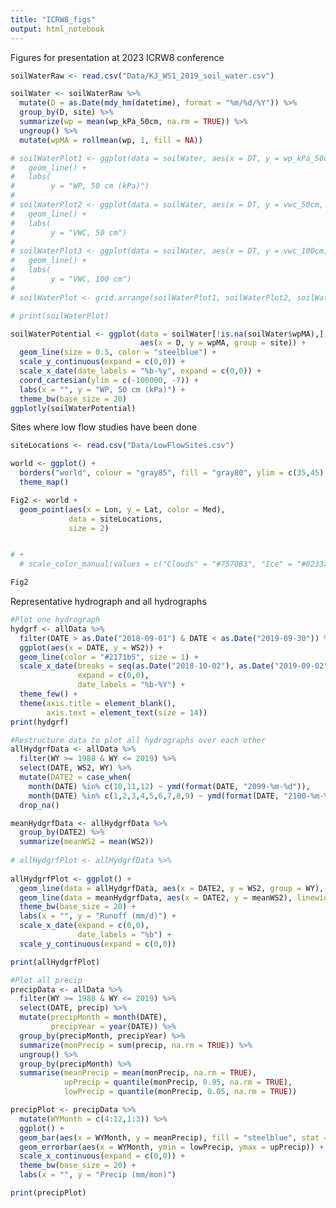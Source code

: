 ```yaml
---
title: "ICRW8_figs"
output: html_notebook
---
```


Figures for presentation at 2023 ICRW8 conference

```r
soilWaterRaw <- read.csv("Data/KJ_WS1_2019_soil_water.csv")

soilWater <- soilWaterRaw %>% 
  mutate(D = as.Date(mdy_hm(datetime), format = "%m/%d/%Y")) %>% 
  group_by(D, site) %>% 
  summarize(wp = mean(wp_kPa_50cm, na.rm = TRUE)) %>% 
  ungroup() %>% 
  mutate(wpMA = rollmean(wp, 1, fill = NA))

# soilWaterPlot1 <- ggplot(data = soilWater, aes(x = DT, y = wp_kPa_50cm, group = site)) +
#   geom_line() +
#   labs(
#        y = "WP, 50 cm (kPa)")
# 
# soilWaterPlot2 <- ggplot(data = soilWater, aes(x = DT, y = vwc_50cm, group = site)) +
#   geom_line() +
#   labs(
#        y = "VWC, 50 cm")
# 
# soilWaterPlot3 <- ggplot(data = soilWater, aes(x = DT, y = vwc_100cm, group = site)) +
#   geom_line() +
#   labs(
#        y = "VWC, 100 cm")
# 
# soilWaterPlot <- grid.arrange(soilWaterPlot1, soilWaterPlot2, soilWaterPlot3, nrow = 3)

# print(soilWaterPlot)

soilWaterPotential <- ggplot(data = soilWater[!is.na(soilWater$wpMA),],
                             aes(x = D, y = wpMA, group = site)) +
  geom_line(size = 0.5, color = "steelblue") +
  scale_y_continuous(expand = c(0,0)) +
  scale_x_date(date_labels = "%b-%y", expand = c(0,0)) +
  coord_cartesian(ylim = c(-100000, -7)) +
  labs(x = "", y = "WP, 50 cm (kPa)") +
  theme_bw(base_size = 20)
ggplotly(soilWaterPotential)
```

Sites where low flow studies have been done
```r
siteLocations <- read.csv("Data/LowFlowSites.csv")

world <- ggplot() +
  borders("world", colour = "gray85", fill = "gray80", ylim = c(35,45), xlim = c(-125, -69)) +
  theme_map() 

Fig2 <- world + 
  geom_point(aes(x = Lon, y = Lat, color = Med),
             data = siteLocations, 
             size = 2) 


# +
  # scale_color_manual(values = c("Clouds" = "#7570B3", "Ice" = "#0233a6", "Incl" = "#66A61E", "NoVeg" = "#E7298A"))

Fig2
```

Representative hydrograph and all hydrographs
```r

#Plot one hydrograph
hydgrf <- allData %>% 
  filter(DATE > as.Date("2018-09-01") & DATE < as.Date("2019-09-30")) %>% 
  ggplot(aes(x = DATE, y = WS2)) +
  geom_line(color = "#2171b5", size = 1) +
  scale_x_date(breaks = seq(as.Date("2018-10-02"), as.Date("2019-09-02"), by="2 months"),
               expand = c(0,0),
               date_labels = "%b-%Y") +
  theme_few() +
  theme(axis.title = element_blank(),
        axis.text = element_text(size = 14))
print(hydgrf)

#Restructure data to plot all hydrographs over each other
allHydgrfData <- allData %>% 
  filter(WY >= 1988 & WY <= 2019) %>% 
  select(DATE, WS2, WY) %>% 
  mutate(DATE2 = case_when(
    month(DATE) %in% c(10,11,12) ~ ymd(format(DATE, "2099-%m-%d")),
    month(DATE) %in% c(1,2,3,4,5,6,7,8,9) ~ ymd(format(DATE, "2100-%m-%d")))) %>% 
  drop_na()

meanHydgrfData <- allHydgrfData %>% 
  group_by(DATE2) %>% 
  summarize(meanWS2 = mean(WS2))
  
# allHydgrfPlot <- allHydgrfData %>% 
  
allHydgrfPlot <- ggplot() +
  geom_line(data = allHydgrfData, aes(x = DATE2, y = WS2, group = WY), color = "#d9d9d9") +
  geom_line(data = meanHydgrfData, aes(x = DATE2, y = meanWS2), linewidth = 1.5, color = "#2b8cbe") +
  theme_bw(base_size = 20) +
  labs(x = "", y = "Runoff (mm/d)") +
  scale_x_date(expand = c(0,0),
               date_labels = "%b") +
  scale_y_continuous(expand = c(0,0))

print(allHydgrfPlot)

#Plot all precip
precipData <- allData %>% 
  filter(WY >= 1988 & WY <= 2019) %>% 
  select(DATE, precip) %>% 
  mutate(precipMonth = month(DATE),
         precipYear = year(DATE)) %>% 
  group_by(precipMonth, precipYear) %>% 
  summarize(monPrecip = sum(precip, na.rm = TRUE)) %>% 
  ungroup() %>% 
  group_by(precipMonth) %>% 
  summarise(meanPrecip = mean(monPrecip, na.rm = TRUE),
            upPrecip = quantile(monPrecip, 0.95, na.rm = TRUE),
            lowPrecip = quantile(monPrecip, 0.05, na.rm = TRUE))

precipPlot <- precipData %>% 
  mutate(WYMonth = c(4:12,1:3)) %>% 
  ggplot() +
  geom_bar(aes(x = WYMonth, y = meanPrecip), fill = "steelblue", stat = "identity") +
  geom_errorbar(aes(x = WYMonth, ymin = lowPrecip, ymax = upPrecip)) +
  scale_x_continuous(expand = c(0,0)) +
  theme_bw(base_size = 20) +
  labs(x = "", y = "Precip (mm/mon)")

print(precipPlot)

```


































